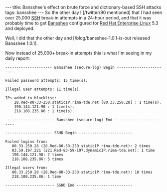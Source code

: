 ---
title: Bansshee's effect on brute force and dictionary-based SSH attacks
tags: bansshee
---
So the other day I [/twitter/90 mentioned] that I had seen over 25,000 [[SSH]] break-in attempts in a 24-hour period, and that it was probably time to get [[Bansshee]] configured for [[Red Hat Enterprise Linux]] 5.3 and deployed.

Well, I did that the other day and [/blog/bansshee-1.0.1-is-out released Bansshee 1.0.1].

Now instead of 25,000+ break-in attempts this is what I'm seeing in my daily report:

<pre>--------------------- Bansshee (secure-log) Begin ------------------------ 

Failed password attempts: 15 time(s).

Illegal user attempts: 11 time(s).

IPs added to blocklist:
    28.Red-80-33-250.staticIP.rima-tde.net [80.33.250.28] : 1 time(s).
    190.144.121.90 : 1 time(s).
    218.108.235.86 : 1 time(s).

---------------------- Bansshee (secure-log) End ------------------------- 

--------------------- SSHD Begin ------------------------ 

Failed logins from:
   80.33.250.28 (28.Red-80-33-250.staticIP.rima-tde.net): 2 times
   83.59.197.221 (221.Red-83-59-197.dynamicIP.rima-tde.net): 1 time
   190.144.121.90: 7 times
   218.108.235.86: 5 times

Illegal users from:
   80.33.250.28 (28.Red-80-33-250.staticIP.rima-tde.net): 10 times
   218.108.235.86: 1 time

---------------------- SSHD End -------------------------</pre>
